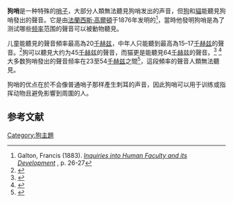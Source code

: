 {{multiple image
| align = right
| direction = horizontal
| header   =
| image1   = Hundepfeife01.JPG
| caption1 = 
| width1   = 160
| image2   = Dog whistle.jpg
| caption2 = 
| width2   = 150
| footer   = 左圖中的狗哨可以調整聲音的頻率範圍, 右圖的狗哨只能發出固定頻率的聲音
}}
'''狗哨'''是一种特殊的[[哨子_(器物)|哨子]]，大部分人類無法聽見狗哨发出的声音，但[[狗|狗]]和[[貓|貓]]能聽見狗哨發出的聲音。它是由[[法蘭西斯·高爾頓|法蘭西斯·高爾頓]]于1876年发明的<ref name="Galton1883">Galton, Francis (1883). [http://www.galton.org/books/human-faculty/index.html ''Inquiries into Human Faculty and its Development''] {{Wayback|url=http://www.galton.org/books/human-faculty/index.html |date=20210411035222 }}, p. 26-27</ref>，當時他發明狗哨是為了测试哪些[[频率|频率]]范围的聲音可以被動物聽見。

儿童能聽見的聲音頻率最高為20[[赫兹|千赫兹]]，中年人只能聽到最高為15–17[[赫兹|千赫兹]]的聲音。<ref>{{Cite web|title=Frequency Range of Human Hearing|url=http://hypertextbook.com/facts/2003/ChrisDAmbrose.shtml|work=The Physics Factbook|access-date=2020-10-23|archive-date=2020-05-20|archive-url=https://web.archive.org/web/20200520220413/https://hypertextbook.com/facts/2003/ChrisDAmbrose.shtml|dead-url=no}}</ref>狗可以聽見大约为45[[赫兹|千赫兹]]的聲音，而猫更是能聽見64[[赫兹|千赫兹]]的聲音。<ref name="Krantz">{{Cite book|last=Krantz|first=Les|title=Power of the Dog: Things Your Dog Can Do That You Can't|publisher=MacMillan|date=2009|pages=35–37|url=https://books.google.com/books?id=0l6jeMrA184C&pg=PA36|isbn=978-0312567224}}</ref> <ref name="Strain">{{Cite web|title=How Well Do Dogs and Other Animals Hear?|url=http://www.lsu.edu/deafness/HearingRange.html|accessdate=July 21, 2012|author=Strain|date=2010|first=George M.|work=Prof. Strain's website|publisher=School of Veterinary Medicine, Louisiana State University|archive-date=2008-08-17|archive-url=https://web.archive.org/web/20080817141938/http://www.lsu.edu/deafness/HearingRange.html|dead-url=no}}</ref>大多数狗哨發出的聲音频率在23至54[[赫兹|千赫兹]]之間<ref>{{Citation|title=Why Do Dogs Like Balls?: More Than 200 Canine Quirks, Curiosities, and Conundrums Revealed|url=https://books.google.com/books?id=uqe_I8Q83yAC&pg=PA116|year=2008|journal=Sterling Publishing Company, Inc|pages=116|last=Caroline Coile|first=D.|last2=Bonham|first2=Margaret H.|access-date=2011-08-07|isbn=9781402750397}}</ref>，這段頻率的聲音人類無法聽見。

狗哨的优点在於不会像普通哨子那样產生刺耳的声音，因此狗哨可以用于训练或指挥动物且避免影響到周圍的人。

== 参考文献 ==
{{Reflist}}

[[Category:狗主題|Category:狗主題]]